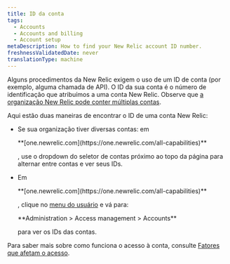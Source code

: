 ```yaml
---
title: ID da conta
tags:
  - Accounts
  - Accounts and billing
  - Account setup
metaDescription: How to find your New Relic account ID number.
freshnessValidatedDate: never
translationType: machine
---
```


Alguns procedimentos da New Relic exigem o uso de um ID de conta (por exemplo, alguma chamada de API). O ID da sua conta é o número de identificação que atribuímos a uma conta New Relic. Observe que [a organização New Relic pode conter múltiplas contas](/docs/accounts/accounts-billing/account-structure/new-relic-account-structure).

Aqui estão duas maneiras de encontrar o ID de uma conta New Relic:

* Se sua organização tiver diversas contas: em

  <DNT>
    **[one.newrelic.com](https://one.newrelic.com/all-capabilities)**
  </DNT>

  , use o dropdown do seletor de contas próximo ao topo da página para alternar entre contas e ver seus IDs.

* Em

  <DNT>
    **[one.newrelic.com](https://one.newrelic.com/all-capabilities)**
  </DNT>

  , clique no [menu do usuário](/docs/accounts/accounts-billing/general-account-settings/intro-account-settings) e vá para:

  <DNT>
    **Administration > Access management > Accounts**
  </DNT>

  para ver os IDs das contas.

Para saber mais sobre como funciona o acesso à conta, consulte [Fatores que afetam o acesso](/docs/accounts/accounts-billing/account-structure/factors-affecting-access-features-data).

